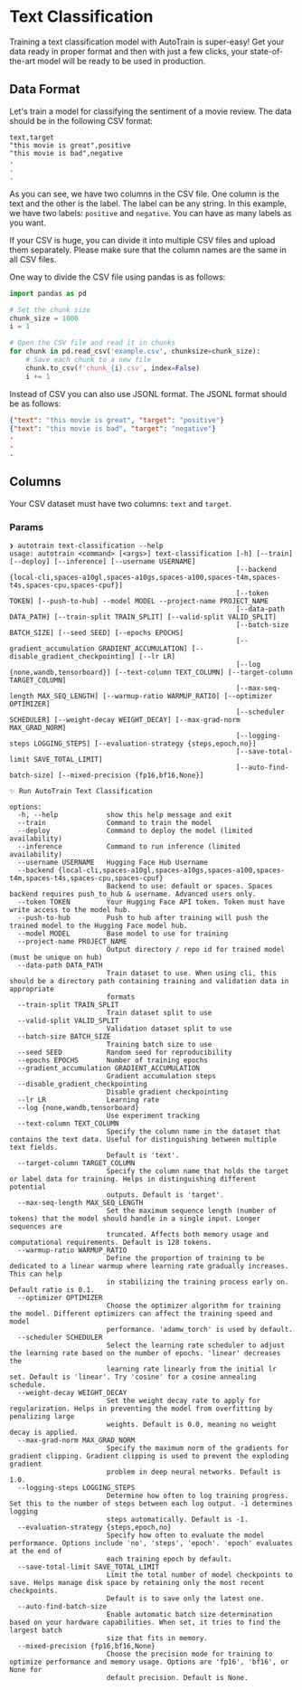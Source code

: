 # Text Classification

Training a text classification model with AutoTrain is super-easy! Get your data ready in
proper format and then with just a few clicks, your state-of-the-art model will be ready to
be used in production.

## Data Format

Let's train a model for classifying the sentiment of a movie review. The data should be
in the following CSV format:

```csv
text,target
"this movie is great",positive
"this movie is bad",negative
.
.
.
```

As you can see, we have two columns in the CSV file. One column is the text and the other
is the label. The label can be any string. In this example, we have two labels: `positive`
and `negative`. You can have as many labels as you want.

If your CSV is huge, you can divide it into multiple CSV files and upload them separately.
Please make sure that the column names are the same in all CSV files.

One way to divide the CSV file using pandas is as follows:

```python
import pandas as pd

# Set the chunk size
chunk_size = 1000
i = 1

# Open the CSV file and read it in chunks
for chunk in pd.read_csv('example.csv', chunksize=chunk_size):
    # Save each chunk to a new file
    chunk.to_csv(f'chunk_{i}.csv', index=False)
    i += 1
```

Instead of CSV you can also use JSONL format. The JSONL format should be as follows:

```json
{"text": "this movie is great", "target": "positive"}
{"text": "this movie is bad", "target": "negative"}
.
.
.
```

## Columns

Your CSV dataset must have two columns: `text` and `target`.


### Params

```
❯ autotrain text-classification --help
usage: autotrain <command> [<args>] text-classification [-h] [--train] [--deploy] [--inference] [--username USERNAME]
                                                        [--backend {local-cli,spaces-a10gl,spaces-a10gs,spaces-a100,spaces-t4m,spaces-t4s,spaces-cpu,spaces-cpuf}]
                                                        [--token TOKEN] [--push-to-hub] --model MODEL --project-name PROJECT_NAME
                                                        [--data-path DATA_PATH] [--train-split TRAIN_SPLIT] [--valid-split VALID_SPLIT]
                                                        [--batch-size BATCH_SIZE] [--seed SEED] [--epochs EPOCHS]
                                                        [--gradient_accumulation GRADIENT_ACCUMULATION] [--disable_gradient_checkpointing] [--lr LR]
                                                        [--log {none,wandb,tensorboard}] [--text-column TEXT_COLUMN] [--target-column TARGET_COLUMN]
                                                        [--max-seq-length MAX_SEQ_LENGTH] [--warmup-ratio WARMUP_RATIO] [--optimizer OPTIMIZER]
                                                        [--scheduler SCHEDULER] [--weight-decay WEIGHT_DECAY] [--max-grad-norm MAX_GRAD_NORM]
                                                        [--logging-steps LOGGING_STEPS] [--evaluation-strategy {steps,epoch,no}]
                                                        [--save-total-limit SAVE_TOTAL_LIMIT]
                                                        [--auto-find-batch-size] [--mixed-precision {fp16,bf16,None}]

✨ Run AutoTrain Text Classification

options:
  -h, --help            show this help message and exit
  --train               Command to train the model
  --deploy              Command to deploy the model (limited availability)
  --inference           Command to run inference (limited availability)
  --username USERNAME   Hugging Face Hub Username
  --backend {local-cli,spaces-a10gl,spaces-a10gs,spaces-a100,spaces-t4m,spaces-t4s,spaces-cpu,spaces-cpuf}
                        Backend to use: default or spaces. Spaces backend requires push_to_hub & username. Advanced users only.
  --token TOKEN         Your Hugging Face API token. Token must have write access to the model hub.
  --push-to-hub         Push to hub after training will push the trained model to the Hugging Face model hub.
  --model MODEL         Base model to use for training
  --project-name PROJECT_NAME
                        Output directory / repo id for trained model (must be unique on hub)
  --data-path DATA_PATH
                        Train dataset to use. When using cli, this should be a directory path containing training and validation data in appropriate
                        formats
  --train-split TRAIN_SPLIT
                        Train dataset split to use
  --valid-split VALID_SPLIT
                        Validation dataset split to use
  --batch-size BATCH_SIZE
                        Training batch size to use
  --seed SEED           Random seed for reproducibility
  --epochs EPOCHS       Number of training epochs
  --gradient_accumulation GRADIENT_ACCUMULATION
                        Gradient accumulation steps
  --disable_gradient_checkpointing
                        Disable gradient checkpointing
  --lr LR               Learning rate
  --log {none,wandb,tensorboard}
                        Use experiment tracking
  --text-column TEXT_COLUMN
                        Specify the column name in the dataset that contains the text data. Useful for distinguishing between multiple text fields.
                        Default is 'text'.
  --target-column TARGET_COLUMN
                        Specify the column name that holds the target or label data for training. Helps in distinguishing different potential
                        outputs. Default is 'target'.
  --max-seq-length MAX_SEQ_LENGTH
                        Set the maximum sequence length (number of tokens) that the model should handle in a single input. Longer sequences are
                        truncated. Affects both memory usage and computational requirements. Default is 128 tokens.
  --warmup-ratio WARMUP_RATIO
                        Define the proportion of training to be dedicated to a linear warmup where learning rate gradually increases. This can help
                        in stabilizing the training process early on. Default ratio is 0.1.
  --optimizer OPTIMIZER
                        Choose the optimizer algorithm for training the model. Different optimizers can affect the training speed and model
                        performance. 'adamw_torch' is used by default.
  --scheduler SCHEDULER
                        Select the learning rate scheduler to adjust the learning rate based on the number of epochs. 'linear' decreases the
                        learning rate linearly from the initial lr set. Default is 'linear'. Try 'cosine' for a cosine annealing schedule.
  --weight-decay WEIGHT_DECAY
                        Set the weight decay rate to apply for regularization. Helps in preventing the model from overfitting by penalizing large
                        weights. Default is 0.0, meaning no weight decay is applied.
  --max-grad-norm MAX_GRAD_NORM
                        Specify the maximum norm of the gradients for gradient clipping. Gradient clipping is used to prevent the exploding gradient
                        problem in deep neural networks. Default is 1.0.
  --logging-steps LOGGING_STEPS
                        Determine how often to log training progress. Set this to the number of steps between each log output. -1 determines logging
                        steps automatically. Default is -1.
  --evaluation-strategy {steps,epoch,no}
                        Specify how often to evaluate the model performance. Options include 'no', 'steps', 'epoch'. 'epoch' evaluates at the end of
                        each training epoch by default.
  --save-total-limit SAVE_TOTAL_LIMIT
                        Limit the total number of model checkpoints to save. Helps manage disk space by retaining only the most recent checkpoints.
                        Default is to save only the latest one.
  --auto-find-batch-size
                        Enable automatic batch size determination based on your hardware capabilities. When set, it tries to find the largest batch
                        size that fits in memory.
  --mixed-precision {fp16,bf16,None}
                        Choose the precision mode for training to optimize performance and memory usage. Options are 'fp16', 'bf16', or None for
                        default precision. Default is None.
```